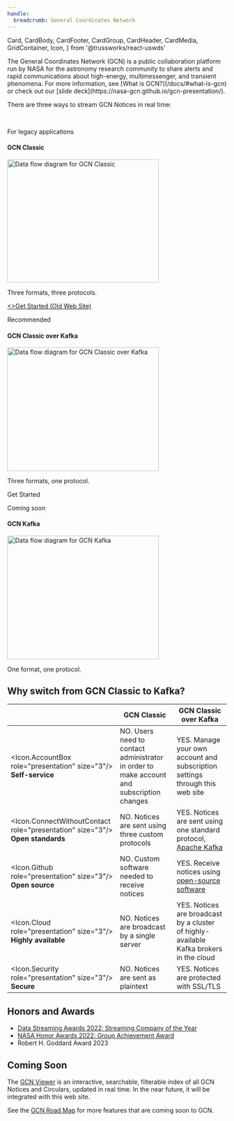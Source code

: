 ```yaml
---
handle:
  breadcrumb: General Coordinates Network
---
```


  Card,
  CardBody,
  CardFooter,
  CardGroup,
  CardHeader,
  CardMedia,
  GridContainer,
  Icon,
} from '@trussworks/react-uswds'



<Hero />

<GridContainer className="usa-section">
  The General Coordinates Network (GCN) is a public collaboration platform run by NASA for the astronomy research community to share alerts and rapid communications about high-energy, multimessenger, and transient phenomena. For more information, see [What is GCN?](/docs/#what-is-gcn) or check out our [slide deck](https://nasa-gcn.github.io/gcn-presentation/).

There are three ways to stream GCN Notices in real time:

<br />
<CardGroup>
  <Card gridLayout={{ tablet: { col: 4 } }} headerFirst>
    <CardHeader className="bg-base-lighter">
      <p className="margin-0 text-base-dark">For legacy applications</p>
      <h4 className="usa-card__heading">GCN Classic</h4>
    </CardHeader>
    <CardMedia imageClass="bg-white padding-2">
      <img
        src={gcn_classic}
        width="347.84"
        height="282.47"
        loading="lazy"
        alt="Data flow diagram for GCN Classic"
      />
    </CardMedia>
    <CardBody>
      <p>Three formats, three protocols.</p>
    </CardBody>
    <CardFooter>
      <a
        className="usa-button usa-button--base"
        href="https://gcn.gsfc.nasa.gov/invitation.html"
      >
        <>Get Started (Old Web Site)</>
      </a>
    </CardFooter>
  </Card>
  <Card
    className="card-accent-cool"
    gridLayout={{ tablet: { col: 4 } }}
    headerFirst
  >
    <CardHeader>
      <p className="margin-0">Recommended</p>
      <h4 className="usa-card__heading">GCN Classic over Kafka</h4>
    </CardHeader>
    <CardMedia imageClass="bg-white padding-2">
      <img
        src={gcn_classic_over_kafka}
        width="347.84"
        height="282.47"
        loading="lazy"
        className="height-auto"
        alt="Data flow diagram for GCN Classic over Kafka"
      />
    </CardMedia>
    <CardBody>
      <p>Three formats, one protocol.</p>
    </CardBody>
    <CardFooter>
      <Link className="usa-button" to="/quickstart">
        Get Started
      </Link>
    </CardFooter>
  </Card>
  <Card gridLayout={{ tablet: { col: 4 } }} headerFirst>
    <CardHeader className="bg-base-lighter">
      <p className="margin-0 text-base-dark">Coming soon</p>
      <h4 className="usa-card__heading">GCN Kafka</h4>
    </CardHeader>
    <CardMedia imageClass="bg-white padding-2">
      <img
        src={gcn_kafka}
        width="347.84"
        height="282.47"
        loading="lazy"
        alt="Data flow diagram for GCN Kafka"
      />
    </CardMedia>
    <CardBody>
      <p>One format, one protocol.</p>
    </CardBody>
  </Card>
</CardGroup>

## Why switch from GCN Classic to Kafka?

  <div className="overflow-table">

|                                                                                          | GCN Classic                                                                                                                           | GCN Classic over Kafka                                                                                                                    |
| ---------------------------------------------------------------------------------------- | ------------------------------------------------------------------------------------------------------------------------------------- | ----------------------------------------------------------------------------------------------------------------------------------------- |
| <div><Icon.AccountBox role="presentation" size="3"/></div> **Self-service**              | <span className="text-red text-bold">NO.</span> Users need to contact administrator in order to make account and subscription changes | <span className="text-green text-bold">YES.</span> Manage your own account and subscription settings through this web site                |
| <div><Icon.ConnectWithoutContact role="presentation" size="3"/></div> **Open standards** | <span className="text-red text-bold">NO.</span> Notices are sent using three custom protocols                                         | <span className="text-green text-bold">YES.</span> Notices are sent using one standard protocol, [Apache Kafka](https://kafka.apache.org) |
| <div><Icon.Github role="presentation" size="3"/></div> **Open source**                   | <span className="text-red text-bold">NO.</span> Custom software needed to receive notices                                             | <span className="text-green text-bold">YES.</span> Receive notices using [open-source software](/docs/client)                             |
| <div><Icon.Cloud role="presentation" size="3"/></div> **Highly available**               | <span className="text-red text-bold">NO.</span> Notices are broadcast by a single server                                              | <span className="text-green text-bold">YES.</span> Notices are broadcast by a cluster of highly-available Kafka brokers in the cloud      |
| <div><Icon.Security role="presentation" size="3"/></div> **Secure**                      | <span className="text-red text-bold">NO.</span> Notices are sent as plaintext                                                         | <span className="text-green text-bold">YES.</span> Notices are protected with SSL/TLS                                                     |

  </div>

## Honors and Awards

- [Data Streaming Awards 2022: Streaming Company of the Year](https://www.datastreamingawards.io/winners/nasa-jpl)
- [NASA Honor Awards 2022: Group Achievement Award](https://science.gsfc.nasa.gov/sci/awards/1048)
- Robert H. Goddard Award 2023

## Coming Soon

The [GCN Viewer](https://heasarc.gsfc.nasa.gov/tachgcn) is an interactive, searchable, filterable index of all GCN Notices and Circulars, updated in real time. In the near future, it will be integrated with this web site.

See the [GCN Road Map](docs/roadmap) for more features that are coming soon to GCN.

</GridContainer>

